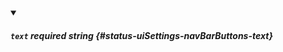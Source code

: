 
<details className="config-field" data-expandable="false" open>
<summary>

##### `text` <span className="config-field-required" data-required="true">required</span> <span className="config-field-type">string</span> <span className="config-field-default"></span> <span className="config-field-enum"></span> {#status-uiSettings-navBarButtons-text}



</summary>



</details>
